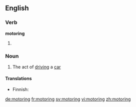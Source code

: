 ==English==

===Verb===
'''motoring'''

# {{present participle of|motor}}

===Noun===
{{en-noun|-}}

# The act of [[driving]] a [[car]]

====Translations====
{{trans-top|car driving}}
* Finnish: {{t-|fi|autoilu}}
{{trans-mid}}
{{trans-bottom}}

[[de:motoring]]
[[fr:motoring]]
[[sv:motoring]]
[[vi:motoring]]
[[zh:motoring]]